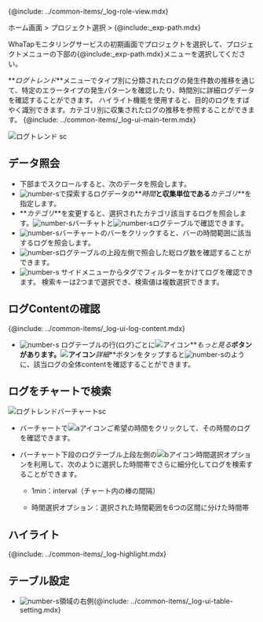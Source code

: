 {@include: ../common-items/_log-role-view.mdx}

ホーム画面 > プロジェクト選択 > {@include:\_exp-path.mdx}

WhaTapモニタリングサービスの初期画面でプロジェクトを選択して、プロジェクトメニューの下部の{@include:\_exp-path.mdx}メニューを選択してください。 

**_ログトレンド_**メニューでタイプ別に分類されたログの発生件数の推移を通じて、特定のエラータイプの発生パターンを確認したり、時間別に詳細ログデータを確認することができます。 ハイライト機能を使用すると、目的のログをすばやく識別できます。カテゴリ別に収集されたログの推移を参照することができます。 {@include: ../common-items/_log-ui-main-term.mdx}

![ログトレンド sc](/img/log-trend.png) 

## データ照会

-   下部までスクロールすると、次のデータを照会します。
-   ![number-s](/img/number-01.png)で探索するログデータの**_時間_**と収集単位である**_カテゴリ_**を指定します。
-   **_カテゴリ_**を変更すると、選択されたカテゴリ該当するログを照会します。![number-s](/img/number-02.png)バーチャトと![number-s](/img/number-03.png)ログテーブルで確認できます。
-   ![number-s](/img/number-02.png)バーチャートのバーをクリックすると、バーの時間範囲に該当するログを照会します。 
-   ![number-s](/img/number-03.png)ログテーブルの上段左側で照会した総ログ数を確認することができます。
-   ![number-s](/img/number-04.png) サイドメニューからタグでフィルターをかけてログを確認できます。 検索キーは2つまで選択でき、検索値は複数選択できます。

## ログContentの確認

{@include: ../common-items/_log-ui-log-content.mdx} 

-   ![number-s](/img/number-03.png) ログテーブルの行(ログ)ごとに![アイコン](/img/ic-caret-right.svg)**_もっと見る_**ボタンがあります。![アイコン](/img/ic-caret-right.svg)**_詳細_**ボタンをタップすると![number-s](/img/number-05.png)のように、該当ログの全体contentを確認することができます。

## ログをチャートで検索

![ログトレンドバーチャートsc](/img/log-trend-bar.png)

-   バーチャートで![aアイコン](/img/char-a.svg)ご希望の時間をクリックして、その時間のログを確認できます。

-   バーチャート下段のログテーブル上段左側の![bアイコン](/img/char-b.svg)時間選択オプションを利用して、次のように選択した時間帯でさらに細分化してログを検索することができます。

    -   1min：interval（チャート内の棒の間隔）

    -   時間選択オプション：選択された時間範囲を6つの区間に分けた時間帯

## ハイライト

{@include: ../common-items/_log-highlight.mdx}

## テーブル設定

-   ![number-s](/img/number-03.png)領域の右側{@include: ../common-items/_log-ui-table-setting.mdx} 

<!-- ***テーブル設定***メニューは、***ライブテール***、***ログ検索***、***対数トレンド***で使用できます。

### カラム追加 

### テーブルコンテンツ設定 

ハイライト
![](https://img.whatap.io/media/images/logexplorer_009_highlight.png)

-->

<!-- ホールディング後の機能で画面再構造化
## ![](/img/number-01.png)時間およびカテゴリ

探索するログデータの特定の時間帯と収集単位を指定します。最後までスクロールされたら、データを照会します。

## ![](/img/number-02.png)バーチャート照会

## ![](/img/number-03.png)テーブル照会

## ![](/img/number-04.png)検索キー(Search Key)ナビゲーション

-->
